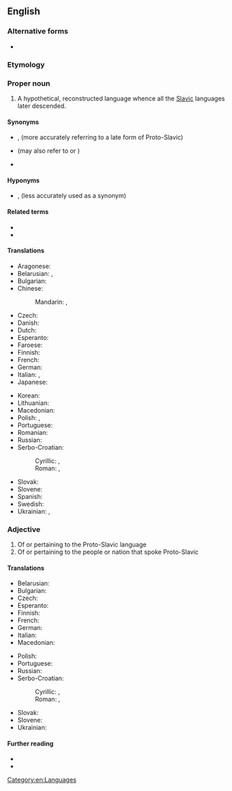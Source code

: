 ==English==

===Alternative forms===
* {{alter|en|PSl.|PS.||abbreviations}}

===Etymology===
{{pre|en|proto|Slavic}}

===Proper noun===
{{en-proper noun}}

# {{lb|en|linguistics}} A hypothetical, reconstructed language whence all the [[Slavic]] languages later descended.

====Synonyms====
* {{l|en|Common Slavic}}, {{l|en|Common Slavonic}} (more accurately referring to a late form of Proto-Slavic)
* {{l|en|Old Slavonic}} (may also refer to {{l|en|Old East Slavic}} or {{l|en|Old Church Slavonic}})
* {{l|en|Slavonic}}

====Hyponyms====
* {{l|en|Common Slavic}}, {{l|en|Common Slavonic}} (less accurately used as a synonym)

====Related terms====
* {{l|en|Proto-Balto-Slavic}}
* {{l|en|protolanguage}}

====Translations====
{{trans-top|Proto-Slavic}}
* Aragonese: {{t|an|idioma [[protoeslabo]]|m}}
* Belarusian: {{t|be|[[праславянскі|праславя́нская]] [[мо́ва]]|f}}, {{t|be|праславя́нская|f}}
* Bulgarian: {{t|bg|[[праславя́нски]] [[ези́к]]|m}}
* Chinese:
*: Mandarin: {{t|cmn|原始斯拉夫語}}, {{t|cmn|原始斯拉夫语|tr=yuánshǐ sīlāfūyǔ}}
* Czech: {{t|cs|praslovanština|f}}
* Danish: {{t|da|urslavisk|n}}
* Dutch: {{t+|nl|Oerslavisch|n}}
* Esperanto: {{t|eo|praslava lingvo}}
* Faroese: {{t|fo|fornslaviskt|n}}
* Finnish: {{t|fi|kantaslaavi}}
* French: {{t+|fr|proto-slave|m}}
* German: {{t|de|Urslawisch|n}}
* Italian: {{t+|it|protoslavo|m}}, {{t|it|[[lingua]] [[protoslava]]|f}}
* Japanese: {{t+|ja|スラヴ祖語|tr=suravu sogo}}
{{trans-mid}}
* Korean: {{t|ko|슬라브조어}}
* Lithuanian: {{t|lt|slavų prokalbė}}
* Macedonian: {{t|mk|[[прасловенски]] [[јазик]]|m}}
* Polish: {{t|pl|język [[prasłowiański]]|m}}, {{t|pl|prasłowiańszczyzna|f}}
* Portuguese: {{t|pt|protoeslavo|m}}
* Romanian: {{t|ro|limba [[slavă veche]]|f}}
* Russian: {{t|ru|[[праславя́нский]] [[язы́к]]|m}}
* Serbo-Croatian:
*: Cyrillic: {{t|sh|пра̏славе̄нскӣ|m}} {{q|Bosnian, Croatian}}, {{t|sh|пра̏слове̄нскӣ|m}} {{q|Serbian}}
*: Roman: {{t+|sh|prȁslavēnskī|m}} {{q|Bosnian, Croatian}}, {{t|sh|prȁslovēnskī|m}} {{q|Serbian}}
* Slovak: {{t|sk|praslovančina|f}}
* Slovene: {{t|sl|prȃslovȃnščina|f}}
* Spanish: {{t|es|protoeslavo|m}}
* Swedish: {{t+|sv|urslaviska|c}}
* Ukrainian: {{t|uk|[[праслов'янський|праслов'я́нська]] [[мо́ва]]|f}}, {{t|uk|праслов'я́нська|f}}
{{trans-bottom}}

===Adjective===
{{en-adj|-}}

# Of or pertaining to the Proto-Slavic language
# Of or pertaining to the people or nation that spoke Proto-Slavic

====Translations====
{{trans-top|of or pertaining to Proto-Slavic language or people who spoke it}}
* Belarusian: {{t|be|праславя́нскі}}
* Bulgarian: {{t|bg|праславя́нски}}
* Czech: {{t|cs|praslovanský}}
* Esperanto: {{t|eo|praslava}}
* Finnish: {{t|fi|kantaslaavilainen}}
* French: {{t+|fr|proto-slave|c}}
* German: {{t+|de|urslawisch}}
* Italian: {{t+|it|protoslavo}}
* Macedonian: {{t|mk|прасловенски}}
{{trans-mid}}
* Polish: {{t+|pl|prasłowiański}}
* Portuguese: {{t|pt|protoeslavo}}
* Russian: {{t+|ru|праславя́нский}}
* Serbo-Croatian:
*: Cyrillic: {{t|sh|пра̏славе̄нскӣ}} {{q|Bosnian, Croatian}}, {{t|sh|пра̏слове̄нскӣ}} {{q|Serbian}}
*: Roman: {{t+|sh|prȁslavēnskī}} {{q|Bosnian, Croatian}}, {{t|sh|prȁslovēnskī}} {{q|Serbian}}
* Slovak: {{t|sk|praslovanský}}
* Slovene: {{t|sl|prȃslovȃnski}}
* Ukrainian: {{t+|uk|праслов'я́нський}}
{{trans-bottom}}

====Further reading====
* {{langcat|sla-pro}}
* {{pedialite|Proto-Slavic language}}

[[Category:en:Languages]]